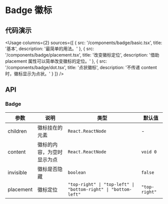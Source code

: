 
# Badge 徽标

## 代码演示

<Usage
  columns={2}
  sources={[
    {
      src: '/components/badge/basic.tsx',
      title: '基本',
      description: '最简单的用法。'
    },
    {
      src: '/components/badge/placement.tsx',
      title: '改变徽标定位',
      description: '借助 placement 属性可以简单改变徽标的定位。'
    },
    {
      src: '/components/badge/dot.tsx',
      title: '点状徽标',
      description: '不传递 content 时，徽标显示为点状。'
    }
  ]}
/>

## API

### Badge

| 参数      | 说明                       | 类型                                                           | 默认值        |
| --------- | -------------------------- | -------------------------------------------------------------- | ------------- |
| children  | 徽标挂在的元素             | `React.ReactNode`                                              | -             |
| content   | 徽标的内容，为空时显示为点 | `React.ReactNode`                                              | `void 0`      |
| invisible | 徽标是否隐藏               | `boolean`                                                      | `false`       |
| placement | 徽标定位                   | `"top-right" \| "top-left" \| "bottom-right" \| "bottom-left"` | `"top-right"` |
